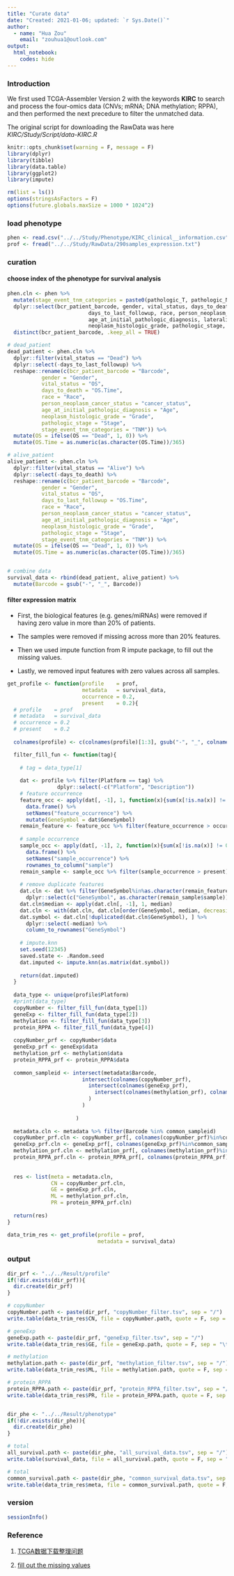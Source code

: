 ---
title: "Curate data"
date: "Created: 2021-01-06; updated: `r Sys.Date()`"
author: 
  - name: "Hua Zou"
    email: "zouhua1@outlook.com"
output: 
  html_notebook:
    codes: hide
---

### Introduction

We first used TCGA-Assembler Version 2 with the keywords **KIRC** to search and process the four-omics data (CNVs; mRNA; DNA methylation; RPPA), and then performed the next precedure to filter the unmatched data. 

The original script for downloading the RawData was here *KIRC/Study/Script/data-KIRC.R*

```{r setup, include=FALSE}
knitr::opts_chunk$set(warning = F, message = F)
library(dplyr)
library(tibble)
library(data.table)
library(ggplot2)
library(impute)

rm(list = ls())
options(stringsAsFactors = F)
options(future.globals.maxSize = 1000 * 1024^2)
```



### load phenotype
```{r}
phen <- read.csv("../../Study/Phenotype/KIRC_clinical__information.csv")
prof <- fread("../../Study/RawData/290samples_expression.txt")
```


### curation

#### choose index of the phenotype for survival analysis
```{r}
phen.cln <- phen %>% 
  mutate(stage_event_tnm_categories = paste0(pathologic_T, pathologic_N, pathologic_M)) %>%
  dplyr::select(bcr_patient_barcode, gender, vital_status, days_to_death, 
                          days_to_last_followup, race, person_neoplasm_cancer_status, 
                          age_at_initial_pathologic_diagnosis, laterality, 
                          neoplasm_histologic_grade, pathologic_stage, stage_event_tnm_categories) %>%
  distinct(bcr_patient_barcode, .keep_all = TRUE)

# dead_patient 
dead_patient <- phen.cln %>%
  dplyr::filter(vital_status == "Dead") %>%
  dplyr::select(-days_to_last_followup) %>%
  reshape::rename(c(bcr_patient_barcode = "Barcode",
           gender = "Gender",
           vital_status = "OS",
           days_to_death = "OS.Time",
           race = "Race",
           person_neoplasm_cancer_status = "cancer_status",
           age_at_initial_pathologic_diagnosis = "Age",
           neoplasm_histologic_grade = "Grade",
           pathologic_stage = "Stage",
           stage_event_tnm_categories = "TNM")) %>%
  mutate(OS = ifelse(OS == "Dead", 1, 0)) %>%
  mutate(OS.Time = as.numeric(as.character(OS.Time))/365)

# alive_patient 
alive_patient <- phen.cln %>%
  dplyr::filter(vital_status == "Alive") %>%
  dplyr::select(-days_to_death) %>%
  reshape::rename(c(bcr_patient_barcode = "Barcode",
           gender = "Gender",
           vital_status = "OS",
           days_to_last_followup = "OS.Time",
           race = "Race",
           person_neoplasm_cancer_status = "cancer_status",
           age_at_initial_pathologic_diagnosis = "Age",
           neoplasm_histologic_grade = "Grade",
           pathologic_stage = "Stage",
           stage_event_tnm_categories = "TNM")) %>%
  mutate(OS = ifelse(OS == "Dead", 1, 0)) %>%
  mutate(OS.Time = as.numeric(as.character(OS.Time))/365)


# combine data 
survival_data <- rbind(dead_patient, alive_patient) %>%
  mutate(Barcode = gsub("-", "_", Barcode))
```



#### filter expression matrix

* First, the biological features (e.g. genes/miRNAs) were removed if having zero value in more than 20% of patients. 

* The samples were removed if missing across more than 20% features. 

* Then we used impute function from R impute package, to fill out the missing values. 

* Lastly, we removed input features with zero values across all samples.

```{r}
get_profile <- function(profile    = prof,
                        metadata   = survival_data,
                        occurrence = 0.2,
                        present    = 0.2){
  # profile    = prof
  # metadata   = survival_data
  # occurrence = 0.2
  # present    = 0.2
  
  colnames(profile) <- c(colnames(profile)[1:3], gsub("-", "_", colnames(profile)[4:ncol(profile)]))

  filter_fill_fun <- function(tag){
    
    # tag = data_type[1]
    
    dat <- profile %>% filter(Platform == tag) %>%
                dplyr::select(-c("Platform", "Description"))
    # feature occurrence
    feature_occ <- apply(dat[, -1], 1, function(x){sum(x[!is.na(x)] != 0)/length(x)}) %>% 
      data.frame() %>% 
      setNames("feature_occurrence") %>%
      mutate(GeneSymbol = dat$GeneSymbol)
    remain_feature <- feature_occ %>% filter(feature_occurrence > occurrence)
    
    # sample occurrence 
    sample_occ <- apply(dat[, -1], 2, function(x){sum(x[!is.na(x)] != 0)/length(x)}) %>% 
      data.frame() %>% 
      setNames("sample_occurrence") %>%
      rownames_to_column("sample")
    remain_sample <- sample_occ %>% filter(sample_occurrence > present)
    
    # remove duplicate features
    dat.cln <- dat %>% filter(GeneSymbol%in%as.character(remain_feature$GeneSymbol)) %>%
      dplyr::select(c("GeneSymbol", as.character(remain_sample$sample))) 
    dat.cln$median <- apply(dat.cln[, -1], 1, median)
    dat.cln <- with(dat.cln, dat.cln[order(GeneSymbol, median, decreasing = T), ])
    dat.symbol <- dat.cln[!duplicated(dat.cln$GeneSymbol), ] %>%
      dplyr::select(-median) %>% 
      column_to_rownames("GeneSymbol")
    
    # impute.knn 
    set.seed(12345)
    saved.state <- .Random.seed
    dat.imputed <- impute.knn(as.matrix(dat.symbol))
    
    return(dat.imputed)    
  }
  
  data_type <- unique(profile$Platform)
  #print(data_type)
  copyNumber <- filter_fill_fun(data_type[1])
  geneExp <- filter_fill_fun(data_type[2])
  methylation <- filter_fill_fun(data_type[3])
  protein_RPPA <- filter_fill_fun(data_type[4])
  
  copyNumber_prf <- copyNumber$data
  geneExp_prf <- geneExp$data
  methylation_prf <- methylation$data
  protein_RPPA_prf <- protein_RPPA$data
  
  common_sampleid <- intersect(metadata$Barcode, 
                        intersect(colnames(copyNumber_prf), 
                          intersect(colnames(geneExp_prf), 
                            intersect(colnames(methylation_prf), colnames(protein_RPPA_prf))
                          )
                        )
                                  
                      )
  
  metadata.cln <- metadata %>% filter(Barcode %in% common_sampleid)
  copyNumber_prf.cln <- copyNumber_prf[, colnames(copyNumber_prf)%in%common_sampleid]
  geneExp_prf.cln <- geneExp_prf[, colnames(geneExp_prf)%in%common_sampleid]
  methylation_prf.cln <- methylation_prf[, colnames(methylation_prf)%in%common_sampleid]
  protein_RPPA_prf.cln <- protein_RPPA_prf[, colnames(protein_RPPA_prf)%in%common_sampleid]
  
  
  res <- list(meta = metadata.cln, 
              CN = copyNumber_prf.cln,
              GE = geneExp_prf.cln,
              ML = methylation_prf.cln,
              PR = protein_RPPA_prf.cln)
  
  return(res)
}

data_trim_res <- get_profile(profile = prof,
                             metadata = survival_data)
```


### output
```{r}
dir_prf <- "../../Result/profile"
if(!dir.exists(dir_prf)){
  dir.create(dir_prf)
}

# copyNumber
copyNumber.path <- paste(dir_prf, "copyNumber_filter.tsv", sep = "/")
write.table(data_trim_res$CN, file = copyNumber.path, quote = F, sep = "\t")

# geneExp
geneExp.path <- paste(dir_prf, "geneExp_filter.tsv", sep = "/")
write.table(data_trim_res$GE, file = geneExp.path, quote = F, sep = "\t")

# methylation
methylation.path <- paste(dir_prf, "methylation_filter.tsv", sep = "/")
write.table(data_trim_res$ML, file = methylation.path, quote = F, sep = "\t")

# protein_RPPA
protein_RPPA.path <- paste(dir_prf, "protein_RPPA_filter.tsv", sep = "/")
write.table(data_trim_res$PR, file = protein_RPPA.path, quote = F, sep = "\t")


dir_phe <- "../../Result/phenotype"
if(!dir.exists(dir_phe)){
  dir.create(dir_phe)
}

# total 
all_survival.path <- paste(dir_phe, "all_survival_data.tsv", sep = "/")
write.table(survival_data, file = all_survival.path, quote = F, sep = "\t", row.names = F)

# total 
common_survival.path <- paste(dir_phe, "common_survival_data.tsv", sep = "/")
write.table(data_trim_res$meta, file = common_survival.path, quote = F, sep = "\t", row.names = F)
```


### version
```{r}
sessionInfo()
```


### Reference 

1. [TCGA数据下载整理问题](https://www.jianshu.com/p/a2dd6cb7ab13)

1. [fill out the missing values](https://www.ncbi.nlm.nih.gov/pmc/articles/PMC2432074/)
